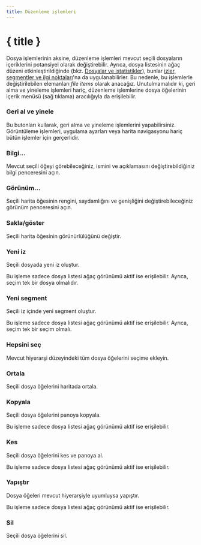 ```yaml
---
title: Düzenleme işlemleri
---
```


<script lang="ts">
</script>

# { title }

Dosya işlemlerinin aksine, düzenleme işlemleri mevcut seçili dosyaların içeriklerini potansiyel olarak değiştirebilir.
Ayrıca, dosya listesinin ağaç düzeni etkinleştirildiğinde (bkz. [Dosyalar ve istatistikler](../files-and-stats)), bunlar [izler, segmentler ve ilgi noktaları](../gpx)'na da uygulanabilirler.
Bu nedenle, bu işlemlerle değiştirilebilen elemanları _file items_ olarak anacağız.
Unutulmamalıdır ki, geri alma ve yineleme işlemleri hariç, düzenleme işlemlerine dosya öğelerinin içerik menüsü (sağ tıklama) aracılığıyla da erişilebilir.

### <Undo2 size="16" class="inline-block" style="margin-bottom: 2px" /><Redo2 size="16" class="inline-block" style="margin-bottom: 2px" />Geri al ve yinele

Bu butonları kullarak, geri alma ve yineleme işlemlerini yapabilirsiniz.
Görüntüleme işlemleri, uygulama ayarları veya harita navigasyonu hariç bütün işlemler için gerçerlidir.

### <Info size="16" class="inline-block" style="margin-bottom: 2px" />Bilgi...

Mevcut seçili öğeyi görebileceğiniz, ismini ve açıklamasını değiştirebildiğiniz bilgi penceresini açın.

### <PaintBucket size="16" class="inline-block" style="margin-bottom: 2px" />Görünüm...

Seçili harita öğesinin rengini, saydamlığını ve genişliğini değiştirebileceğiniz görünüm penceresini açın.

### <EyeOff size="16" class="inline-block" style="margin-bottom: 2px" />Sakla/göster

Seçili harita öğesinin görünürlülüğünü değiştir.

### <Plus size="16" class="inline-block" style="margin-bottom: 2px" />Yeni iz

Seçili dosyada yeni iz oluştur.

<DocsNote>

Bu işleme sadece dosya listesi ağaç görünümü aktif ise erişilebilir.
Ayrıca, seçim tek bir dosya olmalıdır.

</DocsNote>

### <Plus size="16" class="inline-block" style="margin-bottom: 2px" />Yeni segment

Seçili iz içinde yeni segment oluştur.

<DocsNote>

Bu işleme sadece dosya listesi ağaç görünümü aktif ise erişilebilir.
Ayrıca, seçim tek bir seçim olmalı.

</DocsNote>

### <FileStack size="16" class="inline-block" style="margin-bottom: 2px" />Hepsini seç

Mevcut hiyerarşi düzeyindeki tüm dosya öğelerini seçime ekleyin.

### <Maximize size="16" class="inline-block" style="margin-bottom: 2px" />Ortala

Seçili dosya öğelerini haritada ortala.

### <ClipboardCopy size="16" class="inline-block" style="margin-bottom: 2px" />Kopyala

Seçili dosya öğelerini panoya kopyala.

<DocsNote>

Bu işleme sadece dosya listesi ağaç görünümü aktif ise erişilebilir.

</DocsNote>

### <Scissors size="16" class="inline-block" style="margin-bottom: 2px" />Kes

Seçili dosya öğelerini kes ve panoya al.

<DocsNote>

Bu işleme sadece dosya listesi ağaç görünümü aktif ise erişilebilir.

</DocsNote>

### <ClipboardPaste size="16" class="inline-block" style="margin-bottom: 2px" />Yapıştır

Dosya öğeleri mevcut hiyerarşiyle uyumluysa yapıştır.

<DocsNote>

Bu işleme sadece dosya listesi ağaç görünümü aktif ise erişilebilir.

</DocsNote>

### <Trash2 size="16" class="inline-block" style="margin-bottom: 2px" />Sil

Seçili dosya öğelerini sil.
